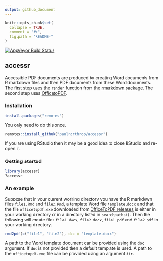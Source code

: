 ```yaml
---
output: github_document
---
```


<!-- README.md is generated from README.Rmd. Please edit that file -->

```r
knitr::opts_chunk$set(
  collapse = TRUE,
  comment = "#>",
  fig.path = "README-"
)
```

[![AppVeyor Build Status](https://ci.appveyor.com/api/projects/status/github/paulnorthrop/stat0002?branch=master&svg=true)](https://ci.appveyor.com/project/paulnorthrop/stat0002)

## accessr

Accessible PDF documents are produced by creating Word documents from R markdown files and then PDF documents from these Word documents.  The first step uses the `render` function from the [rmarkdown package](https://cran.r-project.org/package=rmarkdown).  The second step uses [OfficetoPDF](https://github.com/cognidox/OfficeToPDF).

### Installation

```r
install.packages("remotes")
```

You only need to do this once.  

```r
remotes::install_github("paulnorthrop/accessr")
```

If you are using RStudio then it may be a good idea to close RStudio and re-open it.

### Getting started

```r
library(accessr)
?accessr
```

### An example

Suppose that in your current working directory you have the R markdown files `file1.Rmd` and `file2.Rmd`, a template Word file `template.docx` and that the file `officetopdf.exe` downloaded from [OfficeToPDF releases](https://github.com/cognidox/OfficeToPDF/releases) is either in your working directory or in a directory listed in `searchpaths()`.  Then the following will create files `file1.docx`, `file2.docx`, `file1.pdf` and `file2.pdf` in your working directory.

```r
rmd2pdf(c("file1", "file2"), doc = "template.docx")
```

A path to the Word template document can be provided using the `doc` argument.  If `doc` is not provided then a default template is used.  A path to the `officetopdf.exe` file can be provided using an argument `dir`. 
